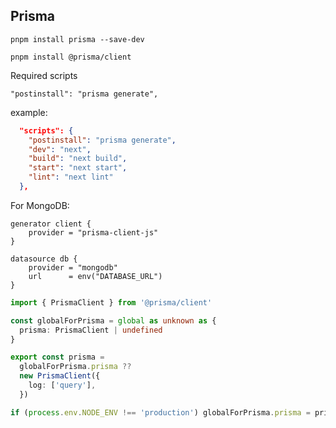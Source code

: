 ## Prisma
``` copy
pnpm install prisma --save-dev
```

``` copy
pnpm install @prisma/client 
```

Required scripts
```
"postinstall": "prisma generate",
```
example:
```json filename="package.json"  copy
  "scripts": {
    "postinstall": "prisma generate",
    "dev": "next",
    "build": "next build",
    "start": "next start",
    "lint": "next lint"
  },
```


For MongoDB:
```prisma filename="schema.prisma"  copy
generator client {
    provider = "prisma-client-js"
}

datasource db {
    provider = "mongodb"
    url      = env("DATABASE_URL")
}
```


```ts filename="db.ts"  copy
import { PrismaClient } from '@prisma/client'

const globalForPrisma = global as unknown as {
  prisma: PrismaClient | undefined
}

export const prisma =
  globalForPrisma.prisma ??
  new PrismaClient({
    log: ['query'],
  })

if (process.env.NODE_ENV !== 'production') globalForPrisma.prisma = prisma
```